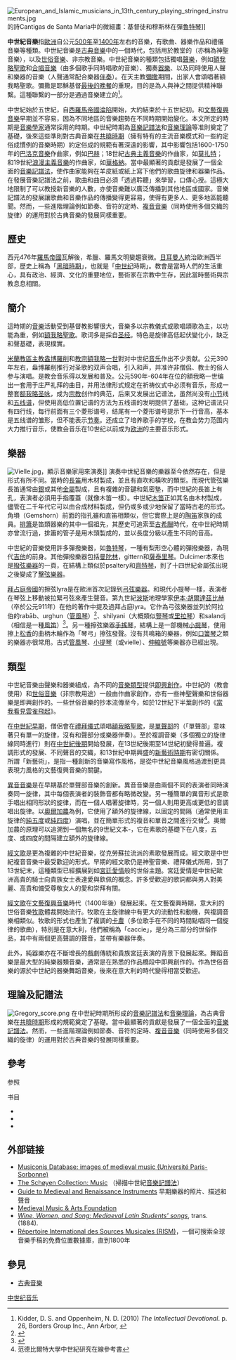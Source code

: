 {{expand|time=2013-04-07T05:54:33+00:00}}
{{noteTA
|G1=Popes
|G2=Music
|1 = zh-hans:额我略圣歌; zh-cn:额我略圣咏; zh-tw:額我略聖歌; zh-hk:額我略聖歌
|2=zh-hant:盎博羅削; zh-hans:盎博罗削; zh-hk:安博;
}}
{{古典音樂歷史}}
[[File:European_and_Islamic_musicians_in_13th_century_playing_stringed_instruments.jpg|thumb]]的詩Cantigas de Santa Maria中的微細畫：基督徒和穆斯林在彈[[魯特琴|魯特琴]]]]

'''中世紀音樂'''指[[歐洲|歐洲]]自公元[[500年|500年]]至[[1400年|1400年]]左右的音樂，有歌曲、器樂作品和禮儀音樂等種類。中世紀音樂是[[古典音樂|古典音樂]]中的一個時代，包括用於教堂的{{link-en|禮儀音樂|liturgical music}}（亦稱為神聖音樂），以及[[世俗音樂|世俗音樂]]、非宗教音樂。中世紀音樂的種類包括獨唱[[聲樂|聲樂]]，例如[[額我略聖歌|額我略聖歌]]和[[合唱|合唱音樂]]（由多個歌手同時唱歌的音樂）、獨奏[[器樂|器樂]]、以及同時使用人聲和樂器的音樂（人聲通常配合樂器[[伴奏|伴奏]]）。在天主教[[彌撒|彌撒]]期間，出家人會頌唱著額我略聖歌。彌撒是耶穌基督[[最後的晚餐|最後的晚餐]]的重現，目的是為人與神之間提供精神聯繫。這種聯繫的一部分是通過音樂建立的<ref>Kidder, D. S. and Oppenheim, N. D. (2010) ''The Intellectual Devotional''. p. 26, Borders  Group Inc., Ann Arbor, {{ISBN|978-1-60961-205-4}}</ref>。

中世紀始於五世紀，自[[羅馬帝國的衰落|西羅馬帝國淪陷]]開始，大約結束於十五世紀初。{{link-en|古典音樂時代|Dates of classical music eras|要劃分出中世紀末期}}和[[文藝復興音樂|文藝復興音樂]]早期並不容易，因為不同地區的音樂趨勢在不同時期開始變化。本文所定的時期是[[音樂學家|音樂學家]]通常採用的時期。中世紀時期為[[音樂記譜法|音樂記譜法]]和[[音樂理論|音樂理論]]等准則奠定了基礎，後來這些準則對古典音樂在[[共曉時期|共曉時期]]（擁有特有的主流音樂模式和一些約定俗成慣例的音樂時期）約定俗成的規範有著深遠的影響，其中影響包括1600-1750年的[[巴洛克音樂|巴洛克音樂]]作曲家，例如[[约翰·塞巴斯蒂安·巴赫|巴赫]]；18世紀[[古典主義音樂|古典主義音樂]]的作曲家，如[[莫扎特|莫扎特]]；和19世紀[[浪漫主義音樂|浪漫主義音樂]]的作曲家，如[[華格納|華格納]]。當中最顯著的貢獻是發展了一個全面的[[音樂記譜法|音樂記譜法]]，使作曲家能夠在羊皮紙或紙上寫下他們的歌曲旋律和器樂作品。在發展音樂記譜法之前，歌曲和曲目必須「透過聆聽」來學習，口傳心授。這極大地限制了可以教授新音樂的人數，亦使音樂難以廣泛傳播到其他地區或國家。音樂記譜法的發展讓歌曲和音樂作品的傳播變得更容易，使得有更多人、更多地區能聽聞。然而，一些進階理論例如節奏、音符的定時、[[複音音樂|複音音樂]]（同時使用多個交織的旋律）的運用對於古典音樂的發展同樣重要。

== 歷史 ==
西元476年[[羅馬帝國|羅馬帝國]]瓦解後，希臘、羅馬文明變趨衰微。[[日耳曼人|日耳曼人]]統治歐洲西半部，歷史上稱為「[[歐洲黑暗時代|黑暗時期]]」，也就是「[[中世纪|中世纪]]時期」。教會是當時人們的生活重心，具有政治、經濟、文化的重要地位，藝術家在宗教中生存，因此當時藝術與宗教息息相關。

== 簡介 ==
這時期的[[音樂|音樂]]活動受到基督教影響很大，音樂多以宗教儀式或歌唱頌歌為主，以功能為重，例如[[額我略聖歌|額我略聖歌]]。歌词多是採自[[圣经|圣经]]。特色是旋律高低起伏變化小，缺乏和聲基礎，表現樸實。

[[天主教米兰總教區|米蘭教區主教]][[盎博羅削|盎博羅削]]和[[教宗額我略一世|教宗額我略一世]]對对中世纪[[音乐|音乐]]作出不少贡献。公元390年左右，盎博羅削推行对圣歌的双声合唱，引入和声，并准许非僧侣、教士的俗人参与演唱。是教会音乐得以发展和普及。公元590年-604年在位的額我略一世编出一套用于庄严礼拜的曲目，并用法律形式规定在祈祷仪式中必须有音乐，形成一整套[[额我略圣咏|额我略圣咏]]，成为[[宗教|宗教]]创作的典范，后来又发展出记谱法，虽然尚没有[[小节|小节]]线和[[五线谱|五线谱]]，但使用高低位置记谱的方法为五线谱的发明提供了基础，这种记谱法只有四行线，每行前面有三个菱形谱号，结尾有一个菱形谱号提示下一行音高，基本是五线谱的雏形，但不能表示[[节奏|节奏]]。还成立了培养歌手的学校，在教会势力范围内大力推行音乐，使教会音乐在10世纪以前成为[[欧洲|欧洲]]的主要音乐形式。

== 樂器 ==
[[File:Vielle.jpg|right]]，顯示音樂家用{{link-en|vielle|vielle}}來演奏]]
演奏中世紀音樂的樂器至今依然存在，但是形式有所不同。當時的[[長笛|長笛]]用木材製成，並且有直吹和橫吹的類型。而現代管弦樂長笛通常由[[銀|銀]]或其他[[金屬|金屬]]製成，且有複雜的音鍵和氣密墊，而中世紀的長笛上有孔，表演者必須用手指覆蓋（就像木笛一樣）。中世紀[[木笛|木笛]]正如其名由木材製成，儘管在二千年代它可以由合成材料製成，但仍或多或少地保留了當時古老的形式。 角塤（Gemshorn）前面的指孔雖和直笛相類似，但它實際上是的[[陶笛|陶笛]]家族的成員。[[排簫_(總稱)|排簫]]是笛類器樂的其中一個祖先，其歷史可追索至[[古希臘|古希臘]]時代，在中世紀時期亦曾流行過，排簫的管子是用木頭製成的，並以長度分級以產生不同的音高。

中世紀的音樂使用許多彈撥樂器，如[[魯特琴|魯特琴]]，一種有梨形空心體的彈撥樂器，為現代[[吉他|吉他]]的前身。其他彈撥樂器包括[[曼陀林|曼陀林]]，gittern和[[薩泰里琴|薩泰里琴]]。Dulcimer本來也是[[撥弦樂器|撥弦樂器]]的一頁，在結構上類似於psaltery和[[齊特琴|齊特琴]]，到了十四世紀金屬弦出現之後變成了[[擊弦樂器|擊弦樂器]]。

[[拜占庭帝國|拜占庭帝國]]的擦弦lyra是在歐洲首次記錄到[[弓弦樂器|弓弦樂器]]。和現代小提琴一樣，表演者在琴弦上移動被拉緊弓弦來產生聲音。第九世紀[[波斯|波斯]]地理學家[[伊本·胡爾達茲比赫|伊本·胡爾達茲比赫]]（卒於公元911年）在他的著作中提及過拜占庭lyra。它作為弓弦樂器並列於阿拉伯的rabāb、urghun（[[管風琴|管風琴]]）<ref>{{Cite news|url=http://www.medievalhistories.com/early-medieval-organs/|title=Early Medieval Organs – Medieval Histories|date=2014-07-30|work=Medieval Histories|access-date=2017-09-19|language=en-US|archive-date=2018-01-15|archive-url=https://web.archive.org/web/20180115161915/http://www.medievalhistories.com/early-medieval-organs/|dead-url=no}}</ref>、shilyani（大概類似[[豎琴|豎琴]]或[[里拉琴|里拉琴]]）和salandj（相信是一種[[風笛|風笛]]）<ref name=Kartomi124>{{harvnb|Kartomi|1990|p=124.}}</ref>。另一種擦弦樂器[[手搖琴|手搖琴]]，結構上是一部機械[[小提琴|小提琴]]，使用擦上[[松香|松香]]的曲柄木輪作為「琴弓」擦弦發聲。沒有共鳴箱的樂器，例如[[口簧琴|口簧琴]]之類的樂器亦很常用。古式[[管風琴|管風琴]]、[[小提琴|小提琴]]（或vielle）、[[伸縮號|伸縮號]]等樂器亦已經出現。

== 類型 ==
{{further|額我略聖歌|{{link-en|新藝術時期|Ars Nova}}|奧爾加農|經文歌|牧歌|卡農|{{link-en|巴拉塔|Ballata}}}}
中世紀音樂由聲樂和器樂組成，為不同的[[音樂類型|音樂類型]]提供[[音樂即興|即興創作]]。中世紀的{{link-en|神聖音樂|liturgical music}}（教會使用）和[[世俗音樂|世俗音樂]]（非宗教用途）一般由作曲家創作{{sfn|Hoppin|1978|p=256}}，亦有一些神聖聲樂和世俗器樂是即興創作的。一些世俗音樂的抄本流傳至今，如{{tsl|en|Bernart de Ventadorn|伯爾納·德·旺塔多恩}}於12世紀下半葉創作的《[[當我看見雲雀飛起|當我看見雲雀飛起]]》。

在[[中世紀早期|中世紀早期]]，僧侶會在[[禮拜儀式|禮拜儀式]]頌唱[[額我略聖歌|額我略聖歌]]，是[[織體_(音樂)|單聲部]]的（「單聲部」意味著只有單一的旋律，沒有和聲部分或樂器伴奏）{{sfn|Hoppin|1978|p=57}}。至於複調音樂（多個獨立的旋律線同時進行）則在[[中世紀後期|中世紀後期]]開始發展，在13世紀後期至14世紀初變得普遍。複調形式的發展、不同聲音的交織，和13世紀中期興盛的[[新藝術時期|新藝術時期]]有密切關係。所謂「新藝術」，是指一種創新的音樂寫作風格，是從中世紀音樂風格過渡到更具表現力風格的文藝復興音樂的關鍵。

[[織體_(音樂)|異音音樂]]是在早期基於單聲部音樂的創新。異音音樂是由兩個不同的表演者同時演奏同一旋律，其中每個表演者的裝飾音都有略微改變。另一種簡單的異音形式是歌手唱出相同形狀的旋律，而在一個人唱著旋律時，另一個人則用更高或更低的音調唱出旋律。以[[奧爾加農|奧爾加農]]為例，它使用了額外的旋律線，以固定的間隔（通常使用主旋律的[[純五度|純五度]]或[[純四度|純四度]]）演唱，並在簡單形式的複音和單音之間進行交替<ref>
范德比爾特大學中世紀研究在線參考書{{Full|date=January 2018}}<!--Online sources require URLs.--></ref>。奧爾加農的原理可以追溯到一個無名的9世紀文本-{{link-en|Musica enchiriadis|Musica enchiriadiss}}，它在素歌的基礎下在八度，五度、或四度的間隔建立額外的旋律線{{sfn|Hoppin|p=189}}。

[[經文歌|經文歌]]是更為複雜的中世紀音樂，從克勞蘇拉流派的素歌發展而成。經文歌是中世紀複音音樂中最受歡迎的形式{{sfn|Yudkin|1989|pp=382, 391}}。早期的經文歌仍是神聖音樂、禮拜儀式所用，到了13世紀末，這種類型已經擴展到如[[宮廷愛情|宮廷愛情]]般的世俗主題。宮廷愛情是中世紀歐洲高貴的騎士向貴族女士表達愛與欽佩的概念。許多受歡迎的歌詞都與男人對美麗、高貴和備受尊敬女人的愛和崇拜有關。

[[經文歌|經文歌]]在[[文藝復興音樂|文藝復興音樂]]時代（1400年後）發展起來。在文藝復興時期，意大利的世俗音樂[[牧歌|牧歌]]體裁開始流行。牧歌在主旋律線中有更大的流動性和動機，與複調音樂相類似。牧歌的形式也產生了複調的[[卡農|卡農]]（多位歌手在不同的時間點唱同一個旋律的歌曲），特別是在意大利，他們被稱為「caccie」，是分為三部分的世俗作品，其中有兩個更高聲調的聲音，並帶有樂器伴奏。{{sfn|Yudkin|1989|p=529}}

此外，純器樂亦在不斷增長的戲劇傳統和貴族宮廷表演的背景下發展起來。舞蹈音樂是最大型的純樂器類音樂，通常是在熟悉的作品橋段中即興創作的{{sfn|Yudkin|1989|p=434}}。作為世俗音樂的{{link-en|巴拉塔|Ballata}}源於中世紀的器樂舞蹈音樂{{sfn|Yudkin|1989|p=523}}，後來在意大利的{{tsl|en|Trecento|特雷森妥}}時代變得相當受歡迎。

== 理論及記譜法 ==
[[File:Gregory_score.png|thumb]]
在中世紀時期所形成的[[音樂記譜法|音樂記譜法]]和[[音樂理論|音樂理論]]，為古典音樂在[[共曉時期|共曉時期]]形成的規範奠定了基礎。當中最顯著的貢獻是發展了一個全面的[[音樂記譜法|音樂記譜法]]。然而，一些進階理論例如節奏、音符的定時、[[複音音樂|複音音樂]]（同時使用多個交織的旋律）的運用對於古典音樂的發展同樣重要。

== 參考 ==
;参照
{{Reflist|30em}}
;书目
* {{cite book| last=Kartomi |first=Margaret J. |year=1990 |title=On Concepts and Classifications of Musical Instruments |publisher=University of Chicago Press |location=Chicago |isbn=978-0-226-42549-8 }}
* {{cite book |last=Hoppin |first=Richard |year=1978 |title=Medieval Music |series=The Norton Introduction to Music History |edition=1st |publisher=W. W. Norton & Company |location=New York |isbn=978-0-393-09090-1}}
* {{cite book |last=Yudkin |first=Jeremy |year=1989 |title=Music in Medieval Europe |edition=1st |publisher=Prentice Hall |location=Upper Saddle River |isbn=978-0-13-608192-0 }}

== 外部链接 == 
* [http://musiconis.huma-num.fr/ Musiconis Database: images of medieval music (Université Paris-Sorbonne)]{{Wayback|url=http://musiconis.huma-num.fr/ |date=20180625134720 }}
* [http://www.schoyencollection.com/music.html The Schøyen Collection: Music]{{Wayback|url=http://www.schoyencollection.com/music.html |date=20131216161122 }} （掃描中世紀[[音樂記譜法|音樂記譜法]]）
* [https://web.archive.org/web/20080325001220/http://www.music.iastate.edu/antiqua/instrumt.html Guide to Medieval and Renaissance Instruments] 早期樂器的照片、描述和聲音
* [http://www.medieval.org/ Medieval Music & Arts Foundation]{{Wayback|url=http://www.medieval.org/ |date=19961221115520 }}
* [http://www.gutenberg.org/etext/18044 ''Wine, Women, and Song: Mediaeval Latin Students' songs'']{{Wayback|url=http://www.gutenberg.org/etext/18044 |date=20090924103430 }}, trans. {{link-en|約翰·阿丁頓西蒙斯|John Addington Symons}} (1884).
* [http://www.rism.info Répertoire International des Sources Musicales (RISM)]{{Wayback|url=http://www.rism.info/ |date=20180308042441 }}，一個可搜索全球音樂手稿的免費位置數據庫，直到1800年

== 參見 ==
{{Portal box|音樂}}
* [[古典音樂|古典音樂]]

{{中世紀音樂}}
{{古典音乐}}
{{Music portal}}
{{中世紀}}

[[Category:中世纪音乐|]]